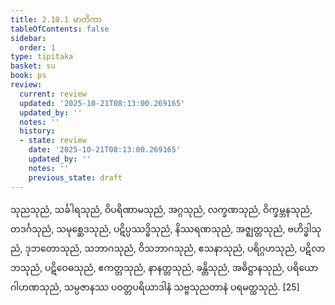 ```yaml
---
title: 2.10.1 မာတိကာ
tableOfContents: false
sidebar:
  order: 1
type: tipitaka
basket: su
book: ps
review:
  current: review
  updated: '2025-10-21T08:13:00.269165'
  updated_by: ''
  notes: ''
  history:
  - state: review
    date: '2025-10-21T08:13:00.269165'
    updated_by: ''
    notes: ''
    previous_state: draft
---
```



<DynamicBreadcrumb />


<ReviewStatus review={frontmatter.review} showDetails={true} />

<HypothesisAnnotation frontmatter={frontmatter} />

<Division number="47" book="ps" e="ch" v="26" p="50">

<Paragraph number="1702" book="ps">
သုညသုညံ, သင်္ခါရသုညံ, ဝိပရိဏာမသုညံ, အဂ္ဂသုညံ, လက္ခဏသုညံ, ဝိက္ခမ္ဘနသုညံ, တဒင်္ဂသုညံ, သမုစ္ဆေဒသုညံ, ပဋိပ္ပဿဒ္ဓိသုညံ, နိဿရဏသုညံ, အဇ္ဈတ္တသုညံ, ဗဟိဒ္ဓါသုညံ, ဒုဘတောသုညံ, သဘာဂသုညံ, ဝိသဘာဂသုညံ, ဧသနာသုညံ, ပရိဂ္ဂဟသုညံ, ပဋိလာဘသုညံ, ပဋိဝေဓသုညံ, ဧကတ္တသုညံ, နာနတ္တသုညံ, ခန္တိသုညံ, အဓိဋ္ဌာနသုညံ, ပရိယောဂါဟဏသုညံ, သမ္ပဇာနဿ ပဝတ္တပရိယာဒါနံ သဗ္ဗသုညတာနံ ပရမတ္ထသုညံ. [25]
</Paragraph>
</Division>